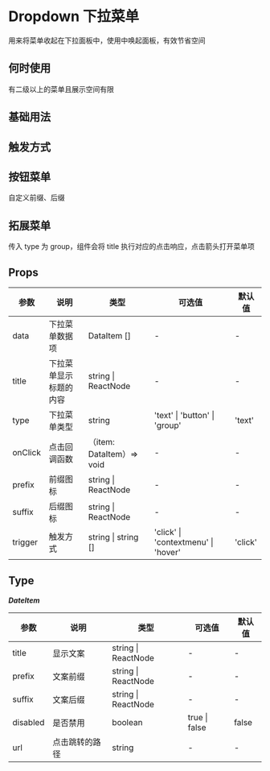 # Dropdown 下拉菜单

用来将菜单收起在下拉面板中，使用中唤起面板，有效节省空间

## 何时使用

有二级以上的菜单且展示空间有限

## 基础用法


<DemoBase />

## 触发方式


<DemoTrigger />

## 按钮菜单

自定义前缀、后缀


<DemoButton />

## 拓展菜单

传入 type 为 group，组件会将 title 执行对应的点击响应，点击箭头打开菜单项


<DemoExtend />

## Props

| 参数    | 说明                   | 类型                      | 可选值                              | 默认值  |
| ------- | ---------------------- | ------------------------- | ----------------------------------- | ------- |
| data    | 下拉菜单数据项         | DataItem []               | -                                   | -       |
| title   | 下拉菜单显示标题的内容 | string \| ReactNode       | -                                   | -       |
| type    | 下拉菜单类型           | string                    | 'text' \| 'button' \| 'group'       | 'text'  |
| onClick | 点击回调函数           | （item: DataItem）=> void | -                                   | -       |
| prefix  | 前缀图标               | string \| ReactNode       | -                                   | -       |
| suffix  | 后缀图标               | string \| ReactNode       | -                                   | -       |
| trigger | 触发方式               | string \| string []       | 'click' \| 'contextmenu' \| 'hover' | 'click' |

## Type

**_DateItem_**

| 参数     | 说明           | 类型                | 可选值        | 默认值 |
| -------- | -------------- | ------------------- | ------------- | ------ |
| title    | 显示文案       | string \| ReactNode | -             | -      |
| prefix   | 文案前缀       | string \| ReactNode | -             | -      |
| suffix   | 文案后缀       | string \| ReactNode | -             | -      |
| disabled | 是否禁用       | boolean             | true \| false | false  |
| url      | 点击跳转的路径 | string              | -             | -      |
